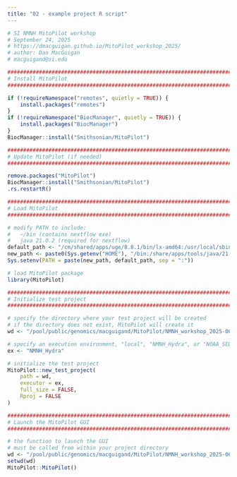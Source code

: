 ```yaml
---
title: "02 - example project R script"
---
```


```r
# SI NMNH MitoPilot workshop
# September 24, 2025
# https://dmacguigan.github.io/MitoPilot_workshop_2025/
# author: Dan MacGuigan
# macguigand@si.edu

###########################################################################
# Install MitoPilot
###########################################################################

if (!requireNamespace("remotes", quietly = TRUE)) {
    install.packages("remotes")
}
if (!requireNamespace("BiocManager", quietly = TRUE)) {
    install.packages("BiocManager")
}
BiocManager::install("Smithsonian/MitoPilot")

###########################################################################
# Update MitoPilot (if needed)
###########################################################################

remove.packages("MitoPilot")
BiocManager::install("Smithsonian/MitoPilot")
.rs.restartR()

###########################################################################
# Load MitoPilot
###########################################################################

# modify PATH to include:
#   ~/bin (contains nextflow exe)
#   java 21.0.2 (required for nextflow)
default_path <- "/cm/shared/apps/uge/8.8.1/bin/lx-amd64:/usr/local/sbin:/usr/local/bin:/usr/sbin:/usr/bin:/usr/lib/rstudio-server/bin/quarto/bin:/usr/lib/rstudio-server/bin/postback"
new_path <- paste0(Sys.getenv("HOME"), "/bin:/share/apps/tools/java/21.0.2/bin")
Sys.setenv(PATH = paste(new_path, default_path, sep = ":"))

# load MitoPilot package
library(MitoPilot)

###########################################################################
# Initialize test project
###########################################################################

# specify the directory where your test project will be created
# if the directory does not exist, MitoPilot will create it
wd <- "/pool/public/genomics/macguigand/MitoPilot/NMNH_workshop_2025-06-13/test_project_01"

# specify an execution environment, "local", "NMNH_Hydra", or "NOAA_SEDNA"
ex <- "NMNH_Hydra"

# initialize the test project
MitoPilot::new_test_project(
    path = wd,
    executor = ex,
    full_size = FALSE,
    Rproj = FALSE
)

###########################################################################
# Launch the MitoPilot GUI
###########################################################################

# the function to launch the GUI
# must be called from within your project directory
wd <- "/pool/public/genomics/macguigand/MitoPilot/NMNH_workshop_2025-06-13/test_project_01"
setwd(wd)
MitoPilot::MitoPilot()

```